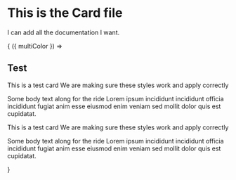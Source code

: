 
# This is the Card file

I can add all the documentation I want.

<Wrapper size="default">
  <StatefulContext.Provider>
    <StatefulContext.Consumer>
      {
        ({ multiColor }) =>
          <React.Fragment>
            <h2>Test</h2>
            <Editor.Select name="multiColor" label="Color" defaultValue={'default'} options={['default', 'is-abyss', 'is-red', 'is-robin', 'is-seafoam']}></Editor.Select>
            <Nup variant="two">
              <Card className={ multiColor } style={{transition: 'color 0.25s ease, background-color 0.25s ease'}}>
                <Rhythm>
                  <Heading style={{ transition: 'color 0.25s ease' }} level="h3">This is a test card</Heading>
                  <Heading style={{ transition: 'color 0.25s ease' }} level="h5">We are making sure these styles work and apply correctly</Heading>
                  <p>Some body text along for the ride Lorem ipsum incididunt incididunt officia incididunt fugiat anim esse eiusmod enim veniam sed mollit dolor quis est cupidatat.</p>
                </Rhythm>
              </Card>
              <Card className={ multiColor } style={{transition: 'color 0.25s ease, background-color 0.25s ease'}}>
                <Rhythm>
                  <Heading style={{ transition: 'color 0.25s ease' }} level="h3">This is a test card</Heading>
                  <Heading style={{ transition: 'color 0.25s ease' }} level="h5">We are making sure these styles work and apply correctly</Heading>
                  <p>Some body text along for the ride Lorem ipsum incididunt incididunt officia incididunt fugiat anim esse eiusmod enim veniam sed mollit dolor quis est cupidatat.</p>
                </Rhythm>
              </Card>
            </Nup>
          </React.Fragment>
      }
    </StatefulContext.Consumer>
  </StatefulContext.Provider>
</Wrapper>

